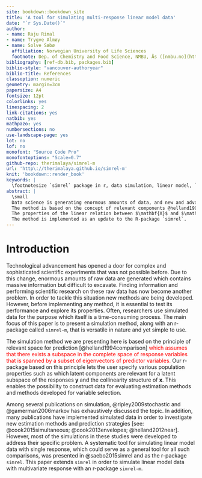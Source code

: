 ```yaml
---
site: bookdown::bookdown_site
title: 'A tool for simulating multi-response linear model data'
date: "`r Sys.Date()`"
author:
- name: Raju Rimal
- name: Trygve Almøy
- name: Solve Sæbø
  affiliation: Norwegian University of Life Sciences
  footnote: Dep. of Chemistry and Food Science, NMBU, Ås ([nmbu.no](http://nmbu.no))
bibliography: [ref-db.bib, packages.bib]
biblio-style: "vancouver-authoryear"
biblio-title: References
classoption: numeric
geometry: margin=3cm
papersize: A4
fontsize: 12pt
colorlinks: yes
linespacing: 2
link-citations: yes
natbib: yes
mathpazo: yes
numbersections: no
use-landscape-page: yes
lot: no
lof: no
monofont: "Source Code Pro"
monofontoptions: "Scale=0.7"
github-repo: therimalaya/simrel-m
url: 'http\://therimalaya.github.io/simrel-m'
knit: 'bookdown::render_book'
keywords: |
  \footnotesize `simrel` package in r, data simulation, linear model, `simrel-m`
abstract: |
  \small
  Data science is generating enormous amounts of data, and new and advanced analytical methods are constantly being developed to cope with the challenge of extracting information from such "big-data". Researchers often use simulated data to assess and document the properties of these new methods, and in this paper we present `simrel-m`, which is a versatile and transparent tool for simulating linear model data with an extensive range of adjustable properties.
  The method is based on the concept of relevant components @helland1994comparison, which is equivalent to the envelope model by Dennis Cook. It is a multi-response extension of R-package `simrel` which is availiable in R-package repository CRAN, and as `simrel` the new approach is essentially based on random rotations of latent relevant components to obtain a predictor matrix $\mathbf{X}$, but in addition we introduce random rotations of latent components spanning a response space in order to obtain a multivariate response matrix $\mathbf{Y}$.
  The properties of the linear relation between $\mathbf{X}$ and $\mathbf{Y}$ are defined by a small set of input parameters which allow versatile and adjustable simulations. Sub-space rotations also allow for generating data suitable for testing variable selection methods in multi-response settings.
  The method is implemented as an update to the R-package `simrel`.
---
```


# Introduction #

Technological advancement has opened a door for complex and sophisticated scientific experiments that was not possible before. Due to this change, enormous amounts of raw data are generated which contains massive information but difficult to excavate. Finding information and performing scientific research on these raw data has now become another problem. In order to tackle this situation new methods are being developed. However, before implementing any method, it is essential to test its performance and explore its properties. Often, researchers use simulated data for the purpose which itself is a time-consuming process. The main focus of this paper is to present a simulation method, along with an r-package called `simrel-m`, that is versatile in nature and yet simple to use. 

The simulation method we are presenting here is based on the principle of relevant space for prediction [@helland1994comparison] <span style="color:Red;">\color{Red} which assumes that there exists a subspace in the complete space of response variables that is spanned by a subset of eigenvectors of predictor variables.</span> Our r-package based on this principle lets the user specify various population properties such as  which latent components are relevant for a latent subspace of the responses $\mathbf{y}$ and the collinearity structure of $\mathbf{x}$. This enables the possibility to construct data for evaluating estimation methods and methods developed for variable selection. 

Among several publications on simulation, @ripley2009stochastic and @gamerman2006markov has exhaustively discussed the topic. In addition, many publications have implemented simulated data in order to investigate new estimation methods and prediction strategies [see: @cook2015simultaneous; @cook2013envelopes; @helland2012near]. However, most of the simulations in these studies were developed to address their specific problem. A systematic tool for simulating linear model data with single response, which could serve as a general tool for all such comparisons, was presented in @saebo2015simrel and as the r-package `simrel`. This paper extends `simrel` in order to simulate linear model data with multivariate response with an r-package `simrel-m`.

